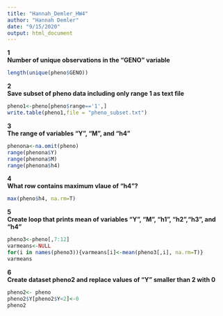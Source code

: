 ```yaml
---
title: "Hannah_Demler_HW4"
author: "Hannah Demler"
date: "9/15/2020"
output: html_document
---
```

**1**  
**Number of unique observations in the "GENO" variable**
```r
length(unique(pheno$GENO))
```
**2**  
**Save subset of pheno data including only range 1 as text file**  
```r
pheno1<-pheno[pheno$range=='1',]
write.table(pheno1,file = "pheno_subset.txt")
```

**3**  
**The range of variables "Y", "M", and "h4"**  
```r
phenona<-na.omit(pheno)
range(phenona$Y)
range(phenona$M)
range(phenona$h4)
```
**4**  
**What row contains maximum vlaue of "h4"?**
```r
max(pheno$h4, na.rm=T)
```

**5**  
**Create loop that prints mean of variables "Y", "M", "h1", "h2","h3", and "h4"**  
```r
pheno3<-pheno[,7:12]
varmeans<-NULL
for(i in names(pheno3)){varmeans[i]<-mean(pheno3[,i], na.rm=T)}
varmeans
```

**6**  
**Create dataset pheno2 and replace values of "Y" smaller than 2 with 0**
```r
pheno2<- pheno
pheno2$Y[pheno2$Y<2]<-0
pheno2
```

